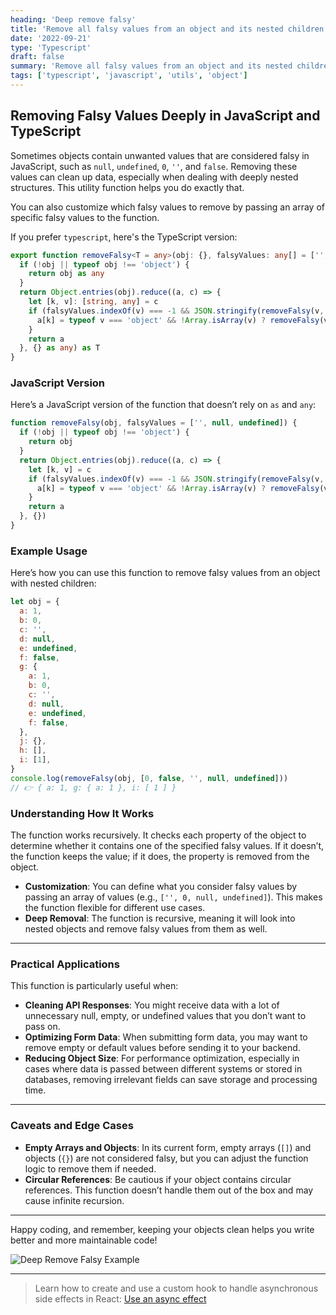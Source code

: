 ```yaml
---
heading: 'Deep remove falsy'
title: 'Remove all falsy values from an object and its nested children'
date: '2022-09-21'
type: 'Typescript'
draft: false
summary: 'Remove all falsy values from an object and its nested children in JavaScript and TypeScript'
tags: ['typescript', 'javascript', 'utils', 'object']
---
```



## Removing Falsy Values Deeply in JavaScript and TypeScript

Sometimes objects contain unwanted values that are considered falsy in JavaScript, such as `null`, `undefined`, `0`, `''`, and `false`. Removing these values can clean up data, especially when dealing with deeply nested structures. This utility function helps you do exactly that.

You can also customize which falsy values to remove by passing an array of specific falsy values to the function.

<Twemoji emoji="guard" /> If you prefer `typescript`, here's the TypeScript version:

```typescript
export function removeFalsy<T = any>(obj: {}, falsyValues: any[] = ['', null, undefined]): T {
  if (!obj || typeof obj !== 'object') {
    return obj as any
  }
  return Object.entries(obj).reduce((a, c) => {
    let [k, v]: [string, any] = c
    if (falsyValues.indexOf(v) === -1 && JSON.stringify(removeFalsy(v, falsyValues)) !== '{}') {
      a[k] = typeof v === 'object' && !Array.isArray(v) ? removeFalsy(v, falsyValues) : v
    }
    return a
  }, {} as any) as T
}
```

### JavaScript Version

<Twemoji emoji="man-shrugging" /> Here’s a JavaScript version of the function that doesn’t rely on `as`
and `any`:

```javascript
function removeFalsy(obj, falsyValues = ['', null, undefined]) {
  if (!obj || typeof obj !== 'object') {
    return obj
  }
  return Object.entries(obj).reduce((a, c) => {
    let [k, v] = c
    if (falsyValues.indexOf(v) === -1 && JSON.stringify(removeFalsy(v, falsyValues)) !== '{}') {
      a[k] = typeof v === 'object' && !Array.isArray(v) ? removeFalsy(v, falsyValues) : v
    }
    return a
  }, {})
}
```

### Example Usage

Here’s how you can use this function to remove falsy values from an object with nested children:

```javascript
let obj = {
  a: 1,
  b: 0,
  c: '',
  d: null,
  e: undefined,
  f: false,
  g: {
    a: 1,
    b: 0,
    c: '',
    d: null,
    e: undefined,
    f: false,
  },
  j: {},
  h: [],
  i: [1],
}
console.log(removeFalsy(obj, [0, false, '', null, undefined]))
// 👉 { a: 1, g: { a: 1 }, i: [ 1 ] }
```

### Understanding How It Works

The function works recursively. It checks each property of the object to determine whether it contains one of the specified falsy values. If it doesn’t, the function keeps the value; if it does, the property is removed from the object.

- **Customization**: You can define what you consider falsy values by passing an array of values (e.g., `['', 0, null, undefined]`). This makes the function flexible for different use cases.
- **Deep Removal**: The function is recursive, meaning it will look into nested objects and remove falsy values from them as well.

---

### Practical Applications

This function is particularly useful when:

- **Cleaning API Responses**: You might receive data with a lot of unnecessary null, empty, or undefined values that you don’t want to pass on.
- **Optimizing Form Data**: When submitting form data, you may want to remove empty or default values before sending it to your backend.
- **Reducing Object Size**: For performance optimization, especially in cases where data is passed between different systems or stored in databases, removing irrelevant fields can save storage and processing time.

---

### Caveats and Edge Cases

- **Empty Arrays and Objects**: In its current form, empty arrays (`[]`) and objects (`{}`) are not considered falsy, but you can adjust the function logic to remove them if needed.
- **Circular References**: Be cautious if your object contains circular references. This function doesn’t handle them out of the box and may cause infinite recursion.

---

Happy coding, and remember, keeping your objects clean helps you write better and more maintainable code!

![Deep Remove Falsy Example](/static/images/deep-remove-falsy-placeholder.jpg)

---

> Learn how to create and use a custom hook to handle asynchronous side effects in React: [Use an async effect](/snippets/use-async)

<SocialAccounts />
